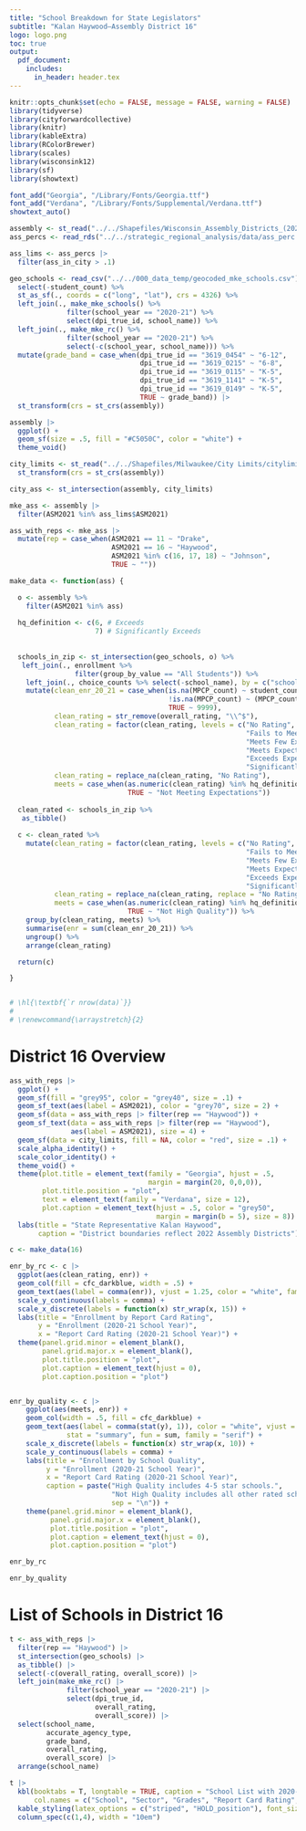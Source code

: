 ```yaml
---
title: "School Breakdown for State Legislators"
subtitle: "Kalan Haywood—Assembly District 16"
logo: logo.png
toc: true
output: 
  pdf_document:
    includes:
      in_header: header.tex
---
```

```r
knitr::opts_chunk$set(echo = FALSE, message = FALSE, warning = FALSE)
library(tidyverse)
library(cityforwardcollective)
library(knitr)
library(kableExtra)
library(RColorBrewer)
library(scales)
library(wisconsink12)
library(sf) 
library(showtext)

font_add("Georgia", "/Library/Fonts/Georgia.ttf")
font_add("Verdana", "/Library/Fonts/Supplemental/Verdana.ttf")
showtext_auto()

assembly <- st_read("../../Shapefiles/Wisconsin_Assembly_Districts_(2022)/Wisconsin_Assembly_Districts_(2022).shp")
ass_percs <- read_rds("../../strategic_regional_analysis/data/ass_perc.rds")

ass_lims <- ass_percs |> 
  filter(ass_in_city > .1)

geo_schools <- read_csv("../../000_data_temp/geocoded_mke_schools.csv") %>%
  select(-student_count) %>%
  st_as_sf(., coords = c("long", "lat"), crs = 4326) %>%
  left_join(., make_mke_schools() %>%
              filter(school_year == "2020-21") %>%
              select(dpi_true_id, school_name)) %>%
  left_join(., make_mke_rc() %>%
              filter(school_year == "2020-21") %>%
              select(-c(school_year, school_name))) %>%
  mutate(grade_band = case_when(dpi_true_id == "3619_0454" ~ "6-12",
                                dpi_true_id == "3619_0215" ~ "6-8",
                                dpi_true_id == "3619_0115" ~ "K-5",
                                dpi_true_id == "3619_1141" ~ "K-5",
                                dpi_true_id == "3619_0149" ~ "K-5",
                                TRUE ~ grade_band)) |> 
  st_transform(crs = st_crs(assembly))

assembly |> 
  ggplot() +
  geom_sf(size = .5, fill = "#C5050C", color = "white") +
  theme_void()

city_limits <- st_read("../../Shapefiles/Milwaukee/City Limits/citylimit.shp") |> 
  st_transform(crs = st_crs(assembly))

city_ass <- st_intersection(assembly, city_limits)

mke_ass <- assembly |> 
  filter(ASM2021 %in% ass_lims$ASM2021)

ass_with_reps <- mke_ass |> 
  mutate(rep = case_when(ASM2021 == 11 ~ "Drake",
                         ASM2021 == 16 ~ "Haywood",
                         ASM2021 %in% c(16, 17, 18) ~ "Johnson",
                         TRUE ~ ""))

make_data <- function(ass) {

  o <- assembly %>%
    filter(ASM2021 %in% ass)
  
  hq_definition <- c(6, # Exceeds
                     7) # Significantly Exceeds
  
  
  schools_in_zip <- st_intersection(geo_schools, o) %>%
   left_join(., enrollment %>%
                filter(group_by_value == "All Students")) %>%
    left_join(., choice_counts %>% select(-school_name), by = c("school_year", "dpi_true_id")) %>%
    mutate(clean_enr_20_21 = case_when(is.na(MPCP_count) ~ student_count,
                                       !is.na(MPCP_count) ~ (MPCP_count + replace_na(SNSP_count, 0)),
                                       TRUE ~ 9999),
           clean_rating = str_remove(overall_rating, "\\^$"),
           clean_rating = factor(clean_rating, levels = c("No Rating",
                                                          "Fails to Meet Expectations",
                                                          "Meets Few Expectations",
                                                          "Meets Expectations",
                                                          "Exceeds Expectations",
                                                          "Significantly Exceeds Expectations")),
           clean_rating = replace_na(clean_rating, "No Rating"),
           meets = case_when(as.numeric(clean_rating) %in% hq_definition ~ "Meeting Expectations",
                             TRUE ~ "Not Meeting Expectations"))
  
  clean_rated <- schools_in_zip %>%
   as_tibble() 
  
  c <- clean_rated %>%
    mutate(clean_rating = factor(clean_rating, levels = c("No Rating",
                                                          "Fails to Meet Expectations",
                                                          "Meets Few Expectations",
                                                          "Meets Expectations",
                                                          "Exceeds Expectations",
                                                          "Significantly Exceeds Expectations")),
           clean_rating = replace_na(clean_rating, replace = "No Rating"),
           meets = case_when(as.numeric(clean_rating) %in% hq_definition ~ "High Quality",
                             TRUE ~ "Not High Quality")) %>%
    group_by(clean_rating, meets) %>%
    summarise(enr = sum(clean_enr_20_21)) %>%
    ungroup() %>%
    arrange(clean_rating)

  return(c)

}


# \hl{\textbf{`r nrow(data)`}}
# 
# \renewcommand{\arraystretch}{2}

```

\newpage
# District 16 Overview

\vspace{.25in}

```r
ass_with_reps |> 
  ggplot() +
  geom_sf(fill = "grey95", color = "grey40", size = .1) +
  geom_sf_text(aes(label = ASM2021), color = "grey70", size = 2) +
  geom_sf(data = ass_with_reps |> filter(rep == "Haywood")) +
  geom_sf_text(data = ass_with_reps |> filter(rep == "Haywood"),
               aes(label = ASM2021), size = 4) +
  geom_sf(data = city_limits, fill = NA, color = "red", size = .1) +
  scale_alpha_identity() +
  scale_color_identity() +
  theme_void() +
  theme(plot.title = element_text(family = "Georgia", hjust = .5,
                                  margin = margin(20, 0,0,0)),
        plot.title.position = "plot",
        text = element_text(family = "Verdana", size = 12),
        plot.caption = element_text(hjust = .5, color = "grey50",
                                    margin = margin(b = 5), size = 8)) +
  labs(title = "State Representative Kalan Haywood",
       caption = "District boundaries reflect 2022 Assembly Districts")
```

\newpage

```r
c <- make_data(16) 

enr_by_rc <- c |> 
  ggplot(aes(clean_rating, enr)) +
  geom_col(fill = cfc_darkblue, width = .5) +
  geom_text(aes(label = comma(enr)), vjust = 1.25, color = "white", family = "serif") +
  scale_y_continuous(labels = comma) +
  scale_x_discrete(labels = function(x) str_wrap(x, 15)) +
  labs(title = "Enrollment by Report Card Rating",
       y = "Enrollment (2020-21 School Year)",
       x = "Report Card Rating (2020-21 School Year)") +
  theme(panel.grid.minor = element_blank(),
        panel.grid.major.x = element_blank(),
        plot.title.position = "plot",
        plot.caption = element_text(hjust = 0),
        plot.caption.position = "plot")


enr_by_quality <- c |> 
    ggplot(aes(meets, enr)) +
    geom_col(width = .5, fill = cfc_darkblue) +
    geom_text(aes(label = comma(stat(y), 1)), color = "white", vjust = 1.25, 
              stat = "summary", fun = sum, family = "serif") +
    scale_x_discrete(labels = function(x) str_wrap(x, 10)) +
    scale_y_continuous(labels = comma) +
    labs(title = "Enrollment by School Quality",
         y = "Enrollment (2020-21 School Year)",
         x = "Report Card Rating (2020-21 School Year)",
         caption = paste("High Quality includes 4-5 star schools.",
                         "Not High Quality includes all other rated schools.",
                         sep = "\n")) +
    theme(panel.grid.minor = element_blank(),
          panel.grid.major.x = element_blank(),
          plot.title.position = "plot",
          plot.caption = element_text(hjust = 0),
          plot.caption.position = "plot")

enr_by_rc
```

```r
enr_by_quality
```

\newpage
# List of Schools in District 16

```r
t <- ass_with_reps |> 
  filter(rep == "Haywood") |> 
  st_intersection(geo_schools) |> 
  as_tibble() |> 
  select(-c(overall_rating, overall_score)) |> 
  left_join(make_mke_rc() |> 
              filter(school_year == "2020-21") |> 
              select(dpi_true_id,
                     overall_rating, 
                     overall_score)) |> 
  select(school_name,
         accurate_agency_type,
         grade_band,
         overall_rating,
         overall_score) |> 
  arrange(school_name)

t |> 
  kbl(booktabs = T, longtable = TRUE, caption = "School List with 2020-21 Report Cards",
      col.names = c("School", "Sector", "Grades", "Report Card Rating", "Report Card Score")) |> 
  kable_styling(latex_options = c("striped", "HOLD_position"), font_size = 8) |> 
  column_spec(c(1,4), width = "10em")
```

